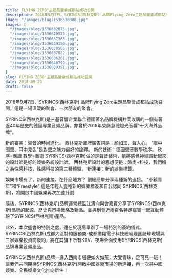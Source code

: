```yaml
---
title: FLYING ZERO"主題品鑒會成都站成功召開
description: 2018年9月7日，SYRINCS(西林克斯) 品牌Flying Zero主題品鑒會成都站成功召開，這是一場溫暖的聚會、一次朋友的聚會。
image: "/images/blog/1536630388.jpg"
images: [
  "/images/blog/1536632875.jpg",
  "/images/blog/1536629535.jpg",
  "/images/blog/1536637363.jpg",
  "/images/blog/1536639150.jpg",
  "/images/blog/1536630566.jpg",
  "/images/blog/1536637022.jpg",
  "/images/blog/1536636261.jpg",
  "/images/blog/1536640790.jpg",
  "/images/blog/1536639351.jpg",
]
slug: FLYING ZERO"主題品鑒會成都站成功召開
date: 2018-09-23
draft: false
---
```



  2018年9月7日，SYRINCS(西林克斯) 品牌Flying Zero主題品鑒會成都站成功召開，這是一場溫暖的聚會、一次朋友的聚會。

  SYRINCS(西林克斯)是三基音響企業聯合德國著名品牌機構共同收購的一個有著近40年歷史的德國專業音頻品牌。亦曾於2016年榮膺慧聰燈光音響“十大海外品牌”。

新的審美：聲音的時尚進化。
西林克斯品牌廣告詞是：顏如玉，聲入心。 “眼中聞聲、耳中見色”是對聲之魅力最好的詮釋。
新的技術：德國聲音數學秩序。
秩序=嚴謹
數學=藝術
SYRINCS(西林克斯)做的是聲音藝術，能將感覺神經調動起來的設計師是好的娛樂系統設計師。
西林克斯設計的思想便是：時尚+科技，我們稱之為性感科技，性感科技的第三種體驗。
新連接：新的娛樂標簽。

娛樂市場有了，新的連接。在什麽地方？
劉總簡單分享兩種新的連接。
“小鎮青年”和“Freestyle”
這是年輕人壹種新的娛樂標簽和自我認同
SYRINCS(西林克斯)，將開啟中國娛樂再次加速計劃

隨後，SYRINCS(西林克斯)品牌運營總監江濤向與會嘉賓分享了SYRINCS(西林克斯)品牌的起源、歷史與市場戰略及新品。並與到會近兩百名特邀嘉賓一起互動體驗了SYRINCS(西林克斯)產品。

此外，本次盛會的特別之處，還在於現場舉辦了一場特別的簽約儀式。SYRINCS(西林克斯)成都大區特約服務商-成都廣翔電子科技總經理匡誌瑋現場與三家娛樂投資商簽約，將在其旗下所有KTV、夜場全面使用SYRINCS(西林克斯)品牌專業音頻產品。

SYRINCS(西林克斯)品牌一進入西南市場便如火如荼，大受青睞，足可見一斑！讓我們共同期待SYRINCS(西林克斯)開啟中國娛樂市場的新連接，再一次將中國娛樂、全民娛樂文化推向新生！


